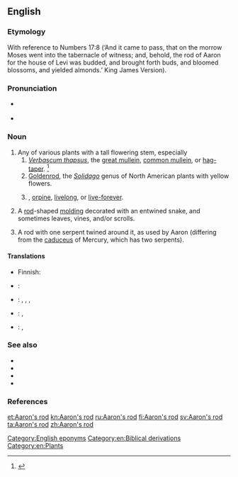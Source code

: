 ==English==
{{wikipedia|dab=Aaron's rod (disambiguation)}}
{{wikisource1911Enc|Aaron's Rod}}

===Etymology===
With reference to Numbers 17:8 (‘And it came to pass, that on the morrow Moses went into the tabernacle of witness; and, behold, the rod of Aaron for the house of Levi was budded, and brought forth buds, and bloomed blossoms, and yielded almonds.’  King James Version).

===Pronunciation===
* {{a|RP}} {{IPA|/ˈɜːɹ.ənz ɹɒd/|/ˈæɹ.ənz ɹɒd/}}
* {{a|GenAm}} {{IPA|/ˈɜɹ.ənz ɹɑd/|/ˈæɹ.ənz ɹɑd/}}

===Noun===
{{en-noun|head=[[Aaron]][['s]] [[rod]]|~}}

# Any of various plants with a tall flowering stem, especially
## ''[[Verbascum thapsus]]'', the [[great mullein]], [[common mullein]], or [[hag-taper]]. {{defdate|First attested in the mid 18<sup>th</sup> century.}}<ref name=SOED>{{reference-book | last =| first = | authorlink =  | coauthors =  | editor =Brown, Lesley  | others =  | title = The Shorter Oxford English Dictionary | origdate =  | origyear = 1933| origmonth =  | url =  | format =  | accessdate =  | accessyear =  | accessmonth =  | edition = 5th | date =  | year =2003| month =  | publisher =Oxford University Press  | location =Oxford, UK | language =  | id =  | doi = | isbn =978-0-19-860575-7 | lccn = | ol = | pages =2| chapter =  | chapterurl =  | quote =}} </ref>
## [[goldenrod|Goldenrod]], the ''[[Solidago]]'' genus of North American plants with yellow flowers.
## {{taxlink|Sedum telephium|species|noshow=1}}, [[orpine]], [[livelong]], or [[live-forever]].
# {{context|architecture|lang=en}} A [[rod]]-shaped [[molding]] decorated with an entwined snake, and sometimes leaves, vines, and/or scrolls.
# {{context|archaic|lang=en}} A rod with one serpent twined around it, as used by Aaron (differing from the [[caduceus]] of Mercury, which has two serpents).

====Translations====
{{trans-top|tall plant associated with the biblical rod of Aaron}}
* Finnish: {{t+|fi|aaroninsauva}}
{{trans-mid}}
{{trans-bottom}}
{{trans-see|mullein}}
{{trans-see|goldenrod}}
{{trans-see|orpine}}
{{checktrans-top}}
* {{ttbc|nl}}: {{t|nl|koningskaars|f}}
* {{ttbc|et}}: , {{qualifier|golden-rod'': ''Solidago}} {{t|et|kuldvits}}, {{qualifier|2: ''golden-rod'': ''Solidago virgaurea''}} {{t|et|harilik kuldvits}}, {{qualifier|great mullein}} {{t|et|üheksavägine}}
{{trans-mid}}
* {{ttbc|de}}: {{t+|de|Königskerze|f}}, {{t+|de|Goldrute|f}}
* {{ttbc|ang}}: {{t|ang|candelwyrt|f|sc=Latinx}}, {{t|ang|feltwyrt|f|sc=Latinx}}
{{trans-bottom}}

===See also===
* {{pedia}}
* {{specieslite|Verbascum thapsus}}
* {{specieslite|Solidago}}
* {{specieslite|Sedum telephium}}

===References===
<references/>

[[Category:English eponyms]]
[[Category:en:Biblical derivations]]
[[Category:en:Plants]]

[[et:Aaron's rod]]
[[kn:Aaron's rod]]
[[ru:Aaron's rod]]
[[fi:Aaron's rod]]
[[sv:Aaron's rod]]
[[ta:Aaron's rod]]
[[zh:Aaron's rod]]